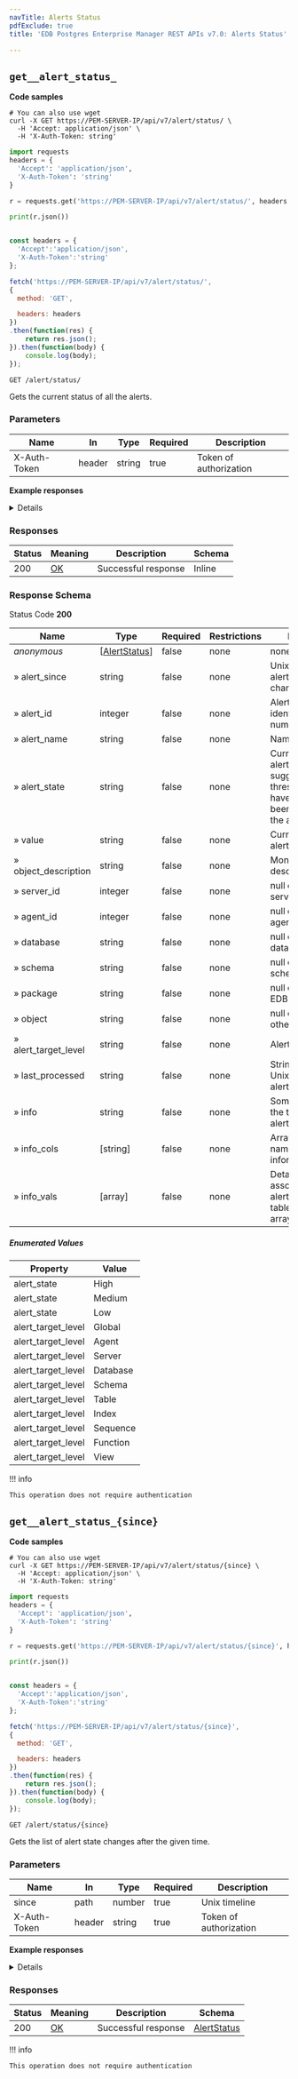 ```yaml
---
navTitle: Alerts Status
pdfExclude: true
title: 'EDB Postgres Enterprise Manager REST APIs v7.0: Alerts Status'

---
```




## `get__alert_status_`

**Code samples**

<TabContainer syncKey="language">

<Tab title="cURL">

```shell
# You can also use wget
curl -X GET https://PEM-SERVER-IP/api/v7/alert/status/ \
  -H 'Accept: application/json' \
  -H 'X-Auth-Token: string'

```

</Tab>

<Tab title="Python">

```python
import requests
headers = {
  'Accept': 'application/json',
  'X-Auth-Token': 'string'
}

r = requests.get('https://PEM-SERVER-IP/api/v7/alert/status/', headers = headers)

print(r.json())

```

</Tab>

<Tab title="JavaScript">

```javascript

const headers = {
  'Accept':'application/json',
  'X-Auth-Token':'string'
};

fetch('https://PEM-SERVER-IP/api/v7/alert/status/',
{
  method: 'GET',

  headers: headers
})
.then(function(res) {
    return res.json();
}).then(function(body) {
    console.log(body);
});

```

</Tab>

</TabContainer>

`GET /alert/status/`

Gets the current status of all the alerts.

<span id="get__alert_status_-parameters"></span>

### Parameters



| Name         | In     | Type   | Required | Description            |
| ------------ | ------ | ------ | -------- | ---------------------- |
| X-Auth-Token | header | string | true     | Token of authorization |

**Example responses**

<Details summary="200 Response">

```json
[
  {
    "alert_since": "string",
    "alert_id": 0,
    "alert_name": "string",
    "alert_state": "High",
    "value": "string",
    "object_description": "string",
    "server_id": 0,
    "agent_id": 0,
    "database": "string",
    "schema": "string",
    "package": "string",
    "object": "string",
    "alert_target_level": "Global",
    "last_processed": "string",
    "info": "string",
    "info_cols": [
      "string"
    ],
    "info_vals": [
      [
        "string"
      ]
    ]
  }
]
```

</Details>

<span id="get__alert_status_-responses"></span>

### Responses



| Status | Meaning                                                 | Description         | Schema |
| ------ | ------------------------------------------------------- | ------------------- | ------ |
| 200    | [OK](https://tools.ietf.org/html/rfc7231#section-6.3.1) | Successful response | Inline |

<span id="get__alert_status_-responseschema"></span>

### Response Schema



Status Code **200**

| Name                 | Type                                           | Required | Restrictions | Description                                                                                                                |
| -------------------- | ---------------------------------------------- | -------- | ------------ | -------------------------------------------------------------------------------------------------------------------------- |
| *anonymous*          | \[[AlertStatus](schemas.mdx#tocs_alertstatus)] | false    | none         | none                                                                                                                       |
| » alert_since        | string                                         | false    | none         | Unix time when alert state last changed                                                                                    |
| » alert_id           | integer                                        | false    | none         | Alert internal identification number                                                                                       |
| » alert_name         | string                                         | false    | none         | Name of the alert                                                                                                          |
| » alert_state        | string                                         | false    | none         | Current state of the alert. A 'null' value suggests alert threshold values have not currently been violated for the alert. |
| » value              | string                                         | false    | none         | Current value of the alert                                                                                                 |
| » object_description | string                                         | false    | none         | Monitoring object description/name                                                                                         |
| » server_id          | integer                                        | false    | none         | null or ID of the server                                                                                                   |
| » agent_id           | integer                                        | false    | none         | null or ID of the agent                                                                                                    |
| » database           | string                                         | false    | none         | null or name of the database                                                                                               |
| » schema             | string                                         | false    | none         | null or name of the schema/namespace                                                                                       |
| » package            | string                                         | false    | none         | null or name of the EDB package                                                                                            |
| » object             | string                                         | false    | none         | null or name of any other type of object                                                                                   |
| » alert_target_level | string                                         | false    | none         | Alert target level                                                                                                         |
| » last_processed     | string                                         | false    | none         | String reprenting Unix time when the alert was processed                                                                   |
| » info               | string                                         | false    | none         | Some information at the time when the alert was generated                                                                  |
| » info_cols          | [string]                                       | false    | none         | Array of column names for the information                                                                                  |
| » info_vals          | [array]                                        | false    | none         | Detailed information associated with the alert in the form of a table (an array of an array)                               |

##### Enumerated Values

| Property           | Value    |
| ------------------ | -------- |
| alert_state        | High     |
| alert_state        | Medium   |
| alert_state        | Low      |
| alert_target_level | Global   |
| alert_target_level | Agent    |
| alert_target_level | Server   |
| alert_target_level | Database |
| alert_target_level | Schema   |
| alert_target_level | Table    |
| alert_target_level | Index    |
| alert_target_level | Sequence |
| alert_target_level | Function |
| alert_target_level | View     |

!!! info

    This operation does not require authentication




## `get__alert_status_{since}`

**Code samples**

<TabContainer syncKey="language">

<Tab title="cURL">

```shell
# You can also use wget
curl -X GET https://PEM-SERVER-IP/api/v7/alert/status/{since} \
  -H 'Accept: application/json' \
  -H 'X-Auth-Token: string'

```

</Tab>

<Tab title="Python">

```python
import requests
headers = {
  'Accept': 'application/json',
  'X-Auth-Token': 'string'
}

r = requests.get('https://PEM-SERVER-IP/api/v7/alert/status/{since}', headers = headers)

print(r.json())

```

</Tab>

<Tab title="JavaScript">

```javascript

const headers = {
  'Accept':'application/json',
  'X-Auth-Token':'string'
};

fetch('https://PEM-SERVER-IP/api/v7/alert/status/{since}',
{
  method: 'GET',

  headers: headers
})
.then(function(res) {
    return res.json();
}).then(function(body) {
    console.log(body);
});

```

</Tab>

</TabContainer>

`GET /alert/status/{since}`

Gets the list of alert state changes after the given time.

<span id="get__alert_status_{since}-parameters"></span>

### Parameters



| Name         | In     | Type   | Required | Description            |
| ------------ | ------ | ------ | -------- | ---------------------- |
| since        | path   | number | true     | Unix timeline          |
| X-Auth-Token | header | string | true     | Token of authorization |

**Example responses**

<Details summary="200 Response">

```json
{
  "alert_since": "string",
  "alert_id": 0,
  "alert_name": "string",
  "alert_state": "High",
  "value": "string",
  "object_description": "string",
  "server_id": 0,
  "agent_id": 0,
  "database": "string",
  "schema": "string",
  "package": "string",
  "object": "string",
  "alert_target_level": "Global",
  "last_processed": "string",
  "info": "string",
  "info_cols": [
    "string"
  ],
  "info_vals": [
    [
      "string"
    ]
  ]
}
```

</Details>

<span id="get__alert_status_{since}-responses"></span>

### Responses



| Status | Meaning                                                 | Description         | Schema                                      |
| ------ | ------------------------------------------------------- | ------------------- | ------------------------------------------- |
| 200    | [OK](https://tools.ietf.org/html/rfc7231#section-6.3.1) | Successful response | [AlertStatus](schemas.mdx#tocs_alertstatus) |

!!! info

    This operation does not require authentication




<span id="edb-postgres-enterprise-manager-rest-apis-alerts"></span>
